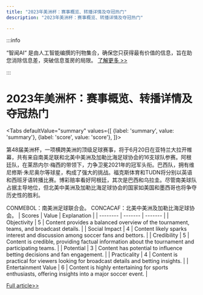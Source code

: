 ```yaml
---
title: "2023年美洲杯：赛事概览、转播详情及夺冠热门"
description: "2023年美洲杯：赛事概览、转播详情及夺冠热门"

---
```



:::info

“智闻AI“ 是由人工智能编撰的刊物集合，确保您只获得最有价值的信息，旨在助您消除信息差，突破信息茧房的局限。  [了解更多 >>](/)

:::

# 2023年美洲杯：赛事概览、转播详情及夺冠热门


<Tabs
	defaultValue="summary"
	values={[
	{label: 'summary', value: 'summary'},
	{label: 'score', value: 'score'},
]}>
<TabItem value="summary">


第48届美洲杯，一项横跨美洲的顶级足球赛事，将于6月20日在亚特兰大拉开帷幕，共有来自南美足联和北美中美洲及加勒比海足球协会的16支球队参赛。阿根廷队，在莱昂内尔·梅西的带领下，力争卫冕2021年的冠军头衔。巴西队，拥有维尼修斯·朱尼奥尔等球星，构成了强大的挑战。福克斯体育和TUDN将分别以英语和西班牙语转播比赛。博彩赔率看好阿根廷，其次是巴西和乌拉圭。尽管南美球队占据主导地位，但北美中美洲及加勒比海足球协会的国家如美国和墨西哥也将争夺历史性的胜利。

CONMEBOL：南美洲足球联合会。
CONCACAF：北美中美洲及加勒比海足球协会。
</TabItem>
<TabItem value="score">
	| Scores     | Value   | Explanation |
	| -------- | ------- | ------- |
	| Objectivity  | 5    | Content provides a balanced overview of the tournament, teams, and broadcast details.    |
	| Social Impact | 4     | Content likely sparks interest and discussion among soccer fans and bettors.    |
	| Credibility    | 5    | Content is credible, providing factual information about the tournament and participating teams.    |
	| Potential    | 3    | Content has potential to influence betting decisions and fan engagement.    |
	| Practicality    | 4    | Content is practical for viewers looking for broadcast details and betting insights.    |
	| Entertainment Value    | 6    | Content is highly entertaining for sports enthusiasts, offering insights into a major soccer event.    |
</TabItem>
</Tabs>

[Full article>>](https://apnews.com/article/copa-america-guide-how-to-watch-0ddfc0366bbfb079d597ddab25f21dcf)
